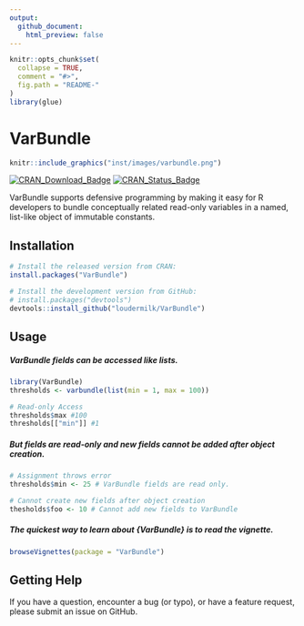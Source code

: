 ```yaml
---
output:
  github_document:
    html_preview: false
---
```


<!-- README.md is generated from README.Rmd. Please edit that file -->

```r
knitr::opts_chunk$set(
  collapse = TRUE,
  comment = "#>",
  fig.path = "README-"
)
library(glue)
```

# VarBundle
```r
knitr::include_graphics("inst/images/varbundle.png")
```
[![CRAN_Download_Badge](https://cranlogs.r-pkg.org/badges/VarBundle)](https://cran.rstudio.com/web/packages/VarBundle/index.html)
[![CRAN_Status_Badge](https://www.r-pkg.org/badges/version/VarBundle)](https://cran.r-project.org/package=VarBundle)

VarBundle supports defensive programming by making it easy for R developers to bundle conceptually related read-only variables in a named, list-like object of immutable constants. 

## Installation  

```r
# Install the released version from CRAN:
install.packages("VarBundle")

# Install the development version from GitHub:
# install.packages("devtools")
devtools::install_github("loudermilk/VarBundle")
```

## Usage  

##### VarBundle fields can be accessed like lists.
```r
library(VarBundle)
thresholds <- varbundle(list(min = 1, max = 100))

# Read-only Access
thresholds$max #100
thresholds[["min"]] #1
```
##### But fields are read-only and new fields cannot be added after object creation.
```r
# Assignment throws error
thresholds$min <- 25 # VarBundle fields are read only.

# Cannot create new fields after object creation
thesholds$foo <- 10 # Cannot add new fields to VarBundle
```

##### The quickest way to learn about {VarBundle} is to read the vignette.

```r
browseVignettes(package = "VarBundle")
```

## Getting Help

If you have a question, encounter a bug (or typo), or have a feature request, please submit an issue on GitHub.
